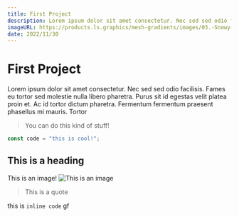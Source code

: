 ```yaml
---
title: First Project
description: Lorem ipsum dolor sit amet consectetur. Nec sed sed odio facilisis. Fames eu tortor sed molestie nulla libero pharetra. Purus sit id egestas velit platea proin et. Ac id tortor dictum pharetra. Fermentum fermentum praesent phasellus mi mauris. Tortor
imageURL: https://products.ls.graphics/mesh-gradients/images/03.-Snowy-Mint.jpg
date: 2022/11/30
---
```


# First Project

Lorem ipsum dolor sit amet consectetur. Nec sed sed odio facilisis. Fames eu tortor sed molestie nulla libero pharetra. Purus sit id egestas velit platea proin et. Ac id tortor dictum pharetra. Fermentum fermentum praesent phasellus mi mauris. Tortor

> You can do this kind of stuff!

```js
const code = "this is cool!";
```

## This is a heading

This is an image! ![This is an image](https://products.ls.graphics/mesh-gradients/images/03.-Snowy-Mint.jpg)

> This is a quote

this is `inline code` gf

